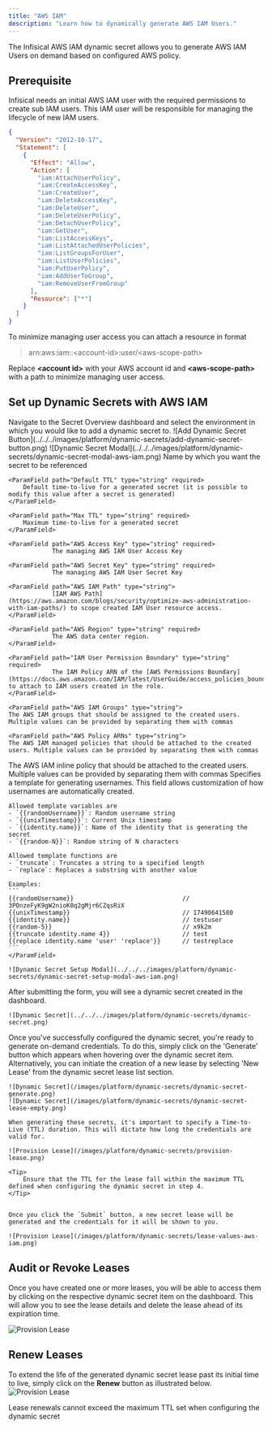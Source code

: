 ```yaml
---
title: "AWS IAM"
description: "Learn how to dynamically generate AWS IAM Users."
---
```


The Infisical AWS IAM dynamic secret allows you to generate AWS IAM Users on demand based on configured AWS policy.

## Prerequisite

Infisical needs an initial AWS IAM user with the required permissions to create sub IAM users. This IAM user will be responsible for managing the lifecycle of new IAM users.

<Accordion title="Managing AWS IAM User minimum permission policy">

```json
{
  "Version": "2012-10-17",
  "Statement": [
    {
      "Effect": "Allow",
      "Action": [
        "iam:AttachUserPolicy",
        "iam:CreateAccessKey",
        "iam:CreateUser",
        "iam:DeleteAccessKey",
        "iam:DeleteUser",
        "iam:DeleteUserPolicy",
        "iam:DetachUserPolicy",
        "iam:GetUser",
        "iam:ListAccessKeys",
        "iam:ListAttachedUserPolicies",
        "iam:ListGroupsForUser",
        "iam:ListUserPolicies",
        "iam:PutUserPolicy",
        "iam:AddUserToGroup",
        "iam:RemoveUserFromGroup"
      ],
      "Resource": ["*"]
    }
  ]
}
```

To minimize managing user access you can attach a resource in format

> arn:aws:iam::\<account-id\>:user/\<aws-scope-path\>

Replace **\<account id\>** with your AWS account id and **\<aws-scope-path\>** with a path to minimize managing user access.

</Accordion>

## Set up Dynamic Secrets with AWS IAM

<Steps>
  <Step title="Secret Overview Dashboard">
	Navigate to the Secret Overview dashboard and select the environment in which you would like to add a dynamic secret to.
  </Step>
  <Step title="Click on the 'Add Dynamic Secret' button">
	![Add Dynamic Secret Button](../../../images/platform/dynamic-secrets/add-dynamic-secret-button.png)
  </Step>
  <Step title="Select AWS IAM">
	![Dynamic Secret Modal](../../../images/platform/dynamic-secrets/dynamic-secret-modal-aws-iam.png)
  </Step>
  <Step title="Provide the inputs for dynamic secret parameters">
	<ParamField path="Secret Name" type="string" required>
		Name by which you want the secret to be referenced
	</ParamField>

	<ParamField path="Default TTL" type="string" required>
		Default time-to-live for a generated secret (it is possible to modify this value after a secret is generated)
	</ParamField>

	<ParamField path="Max TTL" type="string" required>
		Maximum time-to-live for a generated secret
	</ParamField>

	<ParamField path="AWS Access Key" type="string" required>
				The managing AWS IAM User Access Key
  </ParamField>

	<ParamField path="AWS Secret Key" type="string" required>
				The managing AWS IAM User Secret Key
  </ParamField>

	<ParamField path="AWS IAM Path" type="string">
				[IAM AWS Path](https://aws.amazon.com/blogs/security/optimize-aws-administration-with-iam-paths/) to scope created IAM User resource access.
	</ParamField>

	<ParamField path="AWS Region" type="string" required>
				The AWS data center region.
	</ParamField>

	<ParamField path="IAM User Permission Boundary" type="string" required>
				The IAM Policy ARN of the [AWS Permissions Boundary](https://docs.aws.amazon.com/IAM/latest/UserGuide/access_policies_boundaries.html) to attach to IAM users created in the role.
	</ParamField>

	<ParamField path="AWS IAM Groups" type="string">
	The AWS IAM groups that should be assigned to the created users. Multiple values can be provided by separating them with commas
</ParamField>

	<ParamField path="AWS Policy ARNs" type="string">
	The AWS IAM managed policies that should be attached to the created users. Multiple values can be provided by separating them with commas
</ParamField>

<ParamField path="AWS IAM Policy Document" type="string">
	The AWS IAM inline policy that should be attached to the created users. Multiple values can be provided by separating them with commas
</ParamField>

  <ParamField path="Username Template" type="string" default="{{randomUsername}}">
    Specifies a template for generating usernames. This field allows customization of how usernames are automatically created.

    Allowed template variables are
    - `{{randomUsername}}`: Random username string
    - `{{unixTimestamp}}`: Current Unix timestamp
    - `{{identity.name}}`: Name of the identity that is generating the secret
    - `{{random-N}}`: Random string of N characters

    Allowed template functions are
    - `truncate`: Truncates a string to a specified length
    - `replace`: Replaces a substring with another value

    Examples:
    ```
    {{randomUsername}}                              // 3POnzeFyK9gW2nioK0q2gMjr6CZqsRiX
    {{unixTimestamp}}                               // 17490641580
    {{identity.name}}                               // testuser
    {{random-5}}                                    // x9k2m
    {{truncate identity.name 4}}                    // test
    {{replace identity.name 'user' 'replace'}}      // testreplace
    ```
	</ParamField>

	![Dynamic Secret Setup Modal](../../../images/platform/dynamic-secrets/dynamic-secret-setup-modal-aws-iam.png)

  </Step>
  <Step title="Click 'Submit'">
  	After submitting the form, you will see a dynamic secret created in the dashboard.

	![Dynamic Secret](../../../images/platform/dynamic-secrets/dynamic-secret.png)
  </Step>
  <Step title="Generate dynamic secrets">
	Once you've successfully configured the dynamic secret, you're ready to generate on-demand credentials.
	To do this, simply click on the 'Generate' button which appears when hovering over the dynamic secret item.
	Alternatively, you can initiate the creation of a new lease by selecting 'New Lease' from the dynamic secret lease list section.

	![Dynamic Secret](/images/platform/dynamic-secrets/dynamic-secret-generate.png)
	![Dynamic Secret](/images/platform/dynamic-secrets/dynamic-secret-lease-empty.png)

	When generating these secrets, it's important to specify a Time-to-Live (TTL) duration. This will dictate how long the credentials are valid for.

	![Provision Lease](/images/platform/dynamic-secrets/provision-lease.png)

	<Tip>
		Ensure that the TTL for the lease fall within the maximum TTL defined when configuring the dynamic secret in step 4.
	</Tip>


	Once you click the `Submit` button, a new secret lease will be generated and the credentials for it will be shown to you.

	![Provision Lease](/images/platform/dynamic-secrets/lease-values-aws-iam.png)
  </Step>
</Steps>

## Audit or Revoke Leases
Once you have created one or more leases, you will be able to access them by clicking on the respective dynamic secret item on the dashboard.
This will allow you to see the lease details and delete the lease ahead of its expiration time.

![Provision Lease](/images/platform/dynamic-secrets/lease-data.png)

## Renew Leases
To extend the life of the generated dynamic secret lease past its initial time to live, simply click on the **Renew** button as illustrated below.
![Provision Lease](/images/platform/dynamic-secrets/dynamic-secret-lease-renew.png)

<Warning>
	Lease renewals cannot exceed the maximum TTL set when configuring the dynamic secret
</Warning>
